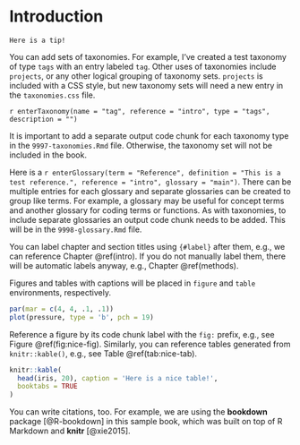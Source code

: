 # Introduction {#intro}

```block
Here is a tip!
```

You can add sets of taxonomies. For example, I've created a test taxonomy of type `tags` with an entry labeled `tag`. Other uses of taxonomies include `projects`, or any other logical grouping of taxonomy sets. `projects` is included with a CSS style, but new taxonomy sets will need a new entry in the `taxonomies.css` file.

`r enterTaxonomy(name = "tag", reference = "intro", type = "tags", description = "")` 

It is important to add a separate output code chunk for each taxonomy type in the `9997-taxonomies.Rmd` file. Otherwise, the taxonomy set will not be included in the book.

Here is a `r enterGlossary(term = "Reference", definition = "This is a test reference.", reference = "intro", glossary = "main")`. There can be multiple entries for each glossary and separate glossaries can be created to group like terms. For example, a glossary may be useful for concept terms and another glossary for coding terms or functions. As with taxonomies, to include separate glossaries an output code chunk needs to be added. This will be in the `9998-glossary.Rmd` file. 

You can label chapter and section titles using `{#label}` after them, e.g., we can reference Chapter \@ref(intro). If you do not manually label them, there will be automatic labels anyway, e.g., Chapter \@ref(methods).

Figures and tables with captions will be placed in `figure` and `table` environments, respectively.

```r
par(mar = c(4, 4, .1, .1))
plot(pressure, type = 'b', pch = 19)
```

Reference a figure by its code chunk label with the `fig:` prefix, e.g., see Figure \@ref(fig:nice-fig). Similarly, you can reference tables generated from `knitr::kable()`, e.g., see Table \@ref(tab:nice-tab).

```r
knitr::kable(
  head(iris, 20), caption = 'Here is a nice table!',
  booktabs = TRUE
)
```

You can write citations, too. For example, we are using the **bookdown** package [@R-bookdown] in this sample book, which was built on top of R Markdown and **knitr** [@xie2015].
